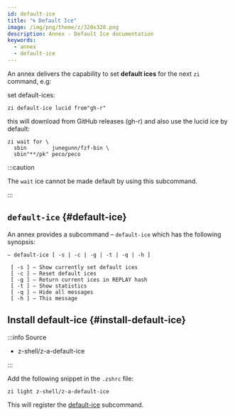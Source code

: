 ```yaml
---
id: default-ice
title: "🌀 Default Ice"
image: /img/png/theme/z/320x320.png
description: Annex - Default Ice documentation
keywords:
  - annex
  - default-ice
---
```


<!-- @format -->


An annex delivers the capability to set **default ices** for the next `zi` command, e.g:

set default-ices:

```shell
zi default-ice lucid from"gh-r"
```

this will download from GitHub releases (gh-r) and also use the lucid ice by default:

```shell showLineNumbers
zi wait for \
  sbin        junegunn/fzf-bin \
  sbin"**/pk" peco/peco
```

:::caution

The `wait` ice cannot be made default by using this subcommand.

:::

## `default-ice` {#default-ice}

An annex provides a subcommand – `default-ice` which has the following synopsis:

```shell showLineNumbers
— default-ice [ -s | -c | -g | -t | -q | -h ]

 [ -s ] — Show currently set default ices
 [ -c ] — Reset default ices
 [ -g ] — Return current ices in REPLAY hash
 [ -t ] — Show statistics
 [ -q ] — Hide all messages
 [ -h ] — This message
```

## Install default-ice {#install-default-ice}

:::info Source

- <Link className='github-link' href='https://github.com/z-shell/z-a-default-ice'>
    z-shell/z-a-default-ice
  </Link>

:::

<Tabs>
  <TabItem value="default" label="Default" default>

Add the following snippet in the `.zshrc` file:

```shell
zi light z-shell/z-a-default-ice
```

  </TabItem>
</Tabs>

This will register the [default-ice](#default-ice) subcommand.
